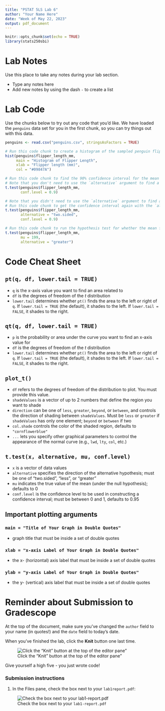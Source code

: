 ```yaml
---
title: "PSTAT 5LS Lab 6"
author: "Your Name Here"
date: "Week of May 22, 2023"
output: pdf_document
---
```

```r
knitr::opts_chunk$set(echo = TRUE)
library(stats250sbi)
```

# Lab Notes

Use this place to take any notes during your lab section.

- Type any notes here
- Add new notes by using the dash `-` to create a list

# Lab Code

Use the chunks below to try out any code that you'd like. We have loaded the `penguins` data set for you in the first chunk, so you can try things out with this data.

```r
penguins <- read.csv("penguins.csv", stringsAsFactors = TRUE)
```

```r
# Run this code chunk to create a histogram of the sampled penguin flipper lengths. 
hist(penguins$flipper_length_mm,
     main = "Histogram of Flipper Length",
     xlab = "Flipper length (mm)",
     col = "#09847A")
```

```r
# Run this code chunk to find the 90% confidence interval for the mean flipper length of all penguins in Palmer Archipelago
# Note that you don't need to use the `alternative` argument to find a confidence interval. If you would like to include 
t.test(penguins$flipper_length_mm, 
       conf.level = 0.9)
```

```r
# Note that you didn't need to use the `alternative` argument to find a confidence interval. If you would like to include that argument, be sure to use "two.sided" 
# Run this code chunk to get the confidence interval again with the `alternative` argument added in
t.test(penguins$flipper_length_mm, 
       alternative = "two.sided",
       conf.level = 0.9)
```

```r
# Run this code chunk to run the hypothesis test for whether the mean flipper length of all penguins is greater than 199 mm
t.test(penguins$flipper_length_mm, 
       mu = 199, 
       alternative = "greater")
```

# Code Cheat Sheet

## `pt(q, df, lower.tail = TRUE)`

- `q` is the x-axis value you want to find an area related to
- `df` is the degrees of freedom of the $t$ distribution
- `lower.tail` determines whether `pt()` finds the area to the left or right of `q`. If `lower.tail = TRUE` (the default), it shades to the left. If `lower.tail = FALSE`, it shades to the right.
  
## `qt(q, df, lower.tail = TRUE)`

- `p` is the probability or area under the curve you want to find an x-axis value for
- `df` is the degrees of freedom of the $t$ distribution
- `lower.tail` determines whether `pt()` finds the area to the left or right of `q`. If `lower.tail = TRUE` (the default), it shades to the left. If `lower.tail = FALSE`, it shades to the right.
  
## `plot_t()`

- `df` refers to the degrees of freedom of the distribution to plot. You must provide this value.
- `shadeValues` is a vector of up to 2 numbers that define the region you want to shade
- `direction` can be one of `less`, `greater`, `beyond`, or `between`, and controls the direction of shading between `shadeValues`. Must be `less` or `greater` if `shadeValues` has only one element; `beyond` or `between` if two
- `col.shade` controls the color of the shaded region, defaults to `"cornflowerblue"`
- `...` lets you specify other graphical parameters to control the appearance of the normal curve (e.g., `lwd`, `lty`, `col`, etc.)

## `t.test(x, alternative, mu, conf.level)`
- `x` is a vector of data values
- `alternative` specifies the direction of the alternative hypothesis; must be one of "two.sided", "less", or "greater"
- `mu` indicates the true value of the mean (under the null hypothesis); defaults to 0
- `conf.level` is the confidence level to be used in constructing a confidence interval; must be between 0 and 1, defaults to 0.95

## Important plotting arguments

### `main = "Title of Your Graph in Double Quotes"`

- graph title that must be inside a set of double quotes

### `xlab = "x-axis Label of Your Graph in Double Quotes"`

- the x- (horizontal) axis label that must be inside a set of double quotes

### `ylab = "y-axis Label of Your Graph in Double Quotes"`

- the y- (vertical) axis label that must be inside a set of double quotes

# Reminder about Submission to Gradescope

At the top of the document, make sure you've changed the `author` field to your name (in quotes!) and the `date` field to today's date. 

When you've finished the lab, click the **Knit** button one last time.<br />

![Click the "Knit" button at the top of the editor pane"](assets/images/knit-button.png)

Give yourself a high five - you just wrote code! 

### Submission instructions
<!-- This is a comment and will not show up in your document. Note that the
numbering here is all 1's. This will automatically be converted to 1, 2, etc.
when you knit the document; writing all 1's makes it so you don't have to
constantly update the numbering when you move things around in editing! -->

1. In the Files pane, check the box next to your `lab1report.pdf`: </br>
  
  ![Check the box next to your `lab1-report.pdf`](assets/images/pdf_checkbox.png)